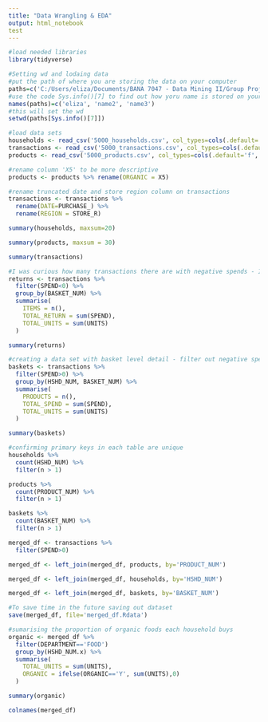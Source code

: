 ```yaml
---
title: "Data Wrangling & EDA"
output: html_notebook
test
---
```


```r
#load needed libraries
library(tidyverse)
```
```r
#Setting wd and lodaing data
#put the path of where you are storing the data on your computer
paths=c('C:/Users/eliza/Documents/BANA 7047 - Data Mining II/Group Project/Data', 'path2', 'path3')
#use the code Sys.info()[7] to find out how yoru name is stored on your local machine, copy to this list
names(paths)=c('eliza', 'name2', 'name3')
#this will set the wd
setwd(paths[Sys.info()[7]])

#load data sets
households <- read_csv('5000_households.csv', col_types=cols(.default='f', HSHD_NUM='c'))
transactions <- read_csv('5000_transactions.csv', col_types=cols(.default='?', STORE_R='f', YEAR='f'))
products <- read_csv('5000_products.csv', col_types=cols(.default='f', PRODUCT_NUM='c'))

#rename column 'X5' to be more descriptive
products <- products %>% rename(ORGANIC = X5)

#rename truncated date and store region column on transactions
transactions <- transactions %>%
  rename(DATE=PURCHASE_) %>%
  rename(REGION = STORE_R)
```
```r
summary(households, maxsum=20)
```
```r
summary(products, maxsum = 30)
```
```r
summary(transactions)
```
```r
#I was curious how many transactions there are with negative spends - I think these might be returns & we may want to filter?
returns <- transactions %>% 
  filter(SPEND<0) %>%
  group_by(BASKET_NUM) %>%
  summarise(
    ITEMS = n(),
    TOTAL_RETURN = sum(SPEND),
    TOTAL_UNITS = sum(UNITS)
  )

summary(returns)
```

```r
#creating a data set with basket level detail - filter out negative spends
baskets <- transactions %>%
  filter(SPEND>0) %>%
  group_by(HSHD_NUM, BASKET_NUM) %>%
  summarise(
    PRODUCTS = n(),
    TOTAL_SPEND = sum(SPEND),
    TOTAL_UNITS = sum(UNITS)
  )

summary(baskets)
```
```r
#confirming primary keys in each table are unique
households %>% 
  count(HSHD_NUM) %>% 
  filter(n > 1)

products %>%
  count(PRODUCT_NUM) %>% 
  filter(n > 1)

baskets %>%
  count(BASKET_NUM) %>% 
  filter(n > 1)
```
```r
merged_df <- transactions %>%
  filter(SPEND>0) 

merged_df <- left_join(merged_df, products, by='PRODUCT_NUM') 

merged_df <- left_join(merged_df, households, by='HSHD_NUM')

merged_df <- left_join(merged_df, baskets, by='BASKET_NUM')

#To save time in the future saving out dataset
save(merged_df, file='merged_df.Rdata')
```

```r
#sumarising the proportion of organic foods each household buys
organic <- merged_df %>%
  filter(DEPARTMENT=='FOOD')
  group_by(HSHD_NUM.x) %>%
  summarise(
    TOTAL_UNITS = sum(UNITS),
    ORGANIC = ifelse(ORGANIC=='Y', sum(UNITS),0)
  )

summary(organic)
```
```r
colnames(merged_df)
```

